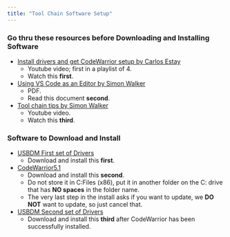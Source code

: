 ```yaml
---
title: "Tool Chain Software Setup"
---
```


### Go thru these resources before Downloading and Installing Software

- [Install drivers and get CodeWarrior setup by Carlos Estay](https://www.youtube.com/watch?v=6BJ_XLAK3PQ&list=PLtPfFKnaEIMj5lHarN9wmaAMJDxcYGMpB&index=2){target="_blank"}
  - Youtube video; first in a playlist of 4.
  - Watch this **first**.

- [Using VS Code as an Editor by Simon Walker](assets/UsingVSCodeAsAnEditor.pdf){target="_blank"}
  - PDF.
  - Read this document **second**.

- [Tool chain tips by Simon Walker](https://www.youtube.com/watch?v=jbNrwPYJGZE){target="_blank"}
  - Youtube video.
  - Watch this **third**.

### Software to Download and Install

- [USBDM First set of Drivers](assets/tool-chain-software/USBDMPod/USBDM_Drivers_4_12_1_Win_x64.msi){download=""}
  - Download and install this **first**.

- [CodeWarrior5.1](assets/tool-chain-software/CodeWarrior5.1/CW_HC12_v5.1_SPECIAL.exe){download=""}
  - Download and install this **second**. 
  - Do not store it in C:\Program Files (x86), put it in another folder on the C:\ drive that has **NO spaces** in the folder name.
  - The very last step in the install asks if you want to update, we **DO NOT** want to update, so just cancel that.

- [USBDM Second set of Drivers](assets/tool-chain-software/USBDMPod/USBDM_4_12_1_262_Win.msi){download=""}
  - Download and install this **third** after CodeWarrior has been successfully installed.


